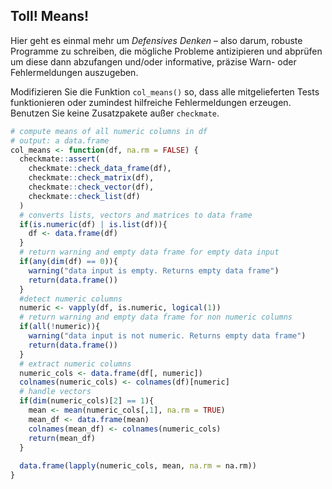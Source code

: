 ## Toll! Means!

Hier geht es einmal mehr um *Defensives Denken* -- also darum, robuste Programme zu schreiben, die mögliche Probleme antizipieren und abprüfen um diese dann abzufangen und/oder
informative, präzise Warn- oder Fehlermeldungen auszugeben.

Modifizieren Sie die Funktion `col_means()` so, dass alle mitgelieferten Tests
funktionieren oder zumindest hilfreiche Fehlermeldungen erzeugen. Benutzen Sie keine Zusatzpakete außer `checkmate`.

```r
# compute means of all numeric columns in df
# output: a data.frame
col_means <- function(df, na.rm = FALSE) {
  checkmate::assert(
    checkmate::check_data_frame(df),
    checkmate::check_matrix(df),
    checkmate::check_vector(df),
    checkmate::check_list(df)
  )
  # converts lists, vectors and matrices to data frame
  if(is.numeric(df) | is.list(df)){
    df <- data.frame(df)
  }
  # return warning and empty data frame for empty data input
  if(any(dim(df) == 0)){
    warning("data input is empty. Returns empty data frame")
    return(data.frame())
  }
  #detect numeric columns
  numeric <- vapply(df, is.numeric, logical(1))
  # return warning and empty data frame for non numeric columns
  if(all(!numeric)){
    warning("data input is not numeric. Returns empty data frame")
    return(data.frame())
  }
  # extract numeric columns
  numeric_cols <- data.frame(df[, numeric])
  colnames(numeric_cols) <- colnames(df)[numeric]
  # handle vectors
  if(dim(numeric_cols)[2] == 1){
    mean <- mean(numeric_cols[,1], na.rm = TRUE)
    mean_df <- data.frame(mean)
    colnames(mean_df) <- colnames(numeric_cols)
    return(mean_df)
  }
  
  data.frame(lapply(numeric_cols, mean, na.rm = na.rm))
}
```
